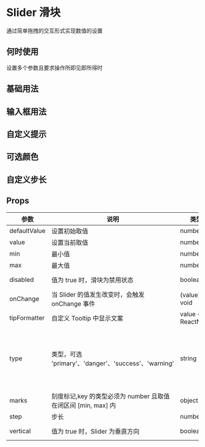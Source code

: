 
#  Slider 滑块

通过简单拖拽的交互形式实现数值的设置

## 何时使用

设置多个参数且要求操作所即见即所得时

## 基础用法


<DemoBase />

## 输入框用法


<DemoInput />

## 自定义提示


<DemoTipFormatter />

## 可选颜色


<DemoColor />

## 自定义步长


<DemoStep />


## Props

| 参数         | 说明                                                                                                     | 类型                                                  | 可选值                                       | 默认值   |
| ------------ | -------------------------------------------------------------------------------------------------------- | ----------------------------------------------------- | -------------------------------------------- | -------- |
| defaultValue | 设置初始取值                                                                                              | number                                               |  -                    | 0 |
| value        | 设置当前取值                                                                                              | number                                               | -                                      | 0       |
| min          | 最小值                                                                                                   | number                                               | -                                   | 0       |
| max          | 最大值                                                                                                   | number                                               | -                                           | 100       |
| disabled     | 值为 true 时，滑块为禁用状态                                                                                | boolean                                              | true \| false                                          | false      |
| onChange     | 当 Slider 的值发生改变时，会触发 onChange 事件                                                               | (value) => void                                      | -                                | -    |
| tipFormatter | 自定义 Tooltip 中显示文案                                                                                  | value => ReactNode                                   | -                           | - |
| type         | 类型，可选 'primary'、'danger'、'success'、'warning'                                                       | string                                               | 'primary' \| 'danger' \| 'success' \| 'warning' \| | 'primary' |
| marks        | 刻度标记,key 的类型必须为 number 且取值在闭区间 [min, max] 内                                                  | object                                              | -                            | {}       |
| step         | 步长                                                                                                     | number                                               | -                               | 1     |
| vertical     | 值为 true 时，Slider 为垂直方向                                                                               | boolean                                              | true \| false                                          | false      |
